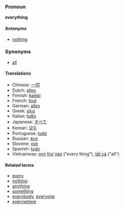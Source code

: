===Pronoun===
'''everything'''

==== Antonyms ====
*[[nothing]]

===Synonyms===
*[[all]]

====Translations====
*Chinese: [[一切]]
*Dutch: [[alles]]
*Finnish: [[kaikki]]
*French: [[tout]]
*German: [[alles]]
*Greek: [[όλα]]
*Italian: [[tutto]]
*Japanese: [[すべて]]
*Korean: [[모두]]
*Portuguese: [[tudo]]
*Russian: [[все]]
*Slovene: [[vse]]
*Spanish: [[todo]]
*Vietnamese: [[mọi]] [[thứ]] [[nào]] ("every thing"), [[tất cả]] ("all")

====Related terms====
*[[every]]
*[[nothing]]
*[[anything]]
*[[something]]
*[[everybody]], [[everyone]]
*[[everywhere]]